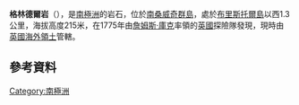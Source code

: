 {{coord|59|3|S|26|37|W|source:GNIS|display=title}}

'''格林德爾岩'''（{{lang-en|Grindle Rock}}），是[[南極洲|南極洲]]的岩石，位於[[南桑威奇群島|南桑威奇群島]]，處於[[布里斯托爾島|布里斯托爾島]]以西1.3公里，海拔高度215米，在1775年由[[詹姆斯·庫克|詹姆斯·庫克]]率領的[[英國|英國]]探險隊發現，現時由[[英國海外領土|英國海外領土]]管轄。

==參考資料==
{{cite gnis | type = antarid | id = 6065| name = Grindle Rock | accessdate = 2012-05-08}}

{{Antarctica-geo-stub}}
{{南喬治亞與南桑威奇群島}}

[[Category:南極洲|Category:南極洲]]